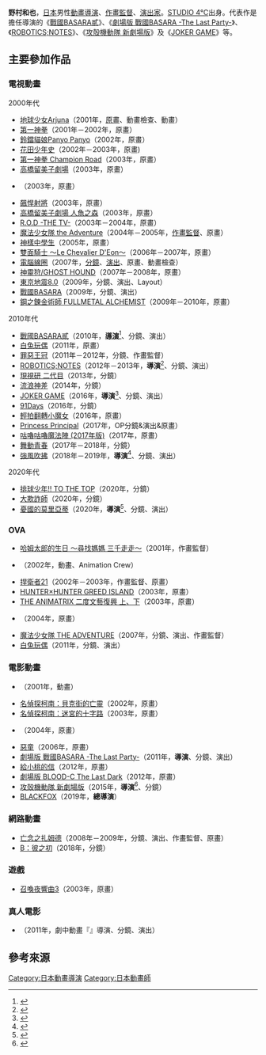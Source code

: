 {{multiple issues|
{{Notability Unreferenced|time=2020-10-10T13:42:10+00:00}}
{{Primarysources|time=2020-10-10T13:42:10+00:00}}
}}
{{noteTA|G1=Anime}}
{{japanese|japanese=野村 和也|kana=のむら かずや|romaji=Nomura Kazuya}}
'''野村和也'''{{bd|||}}，[[日本|日本]]男性[[動畫|動畫]][[導演|導演]]、[[作畫監督|作畫監督]]、[[戲劇|演出家]]。[[STUDIO_4℃|STUDIO 4℃]]出身。代表作是擔任導演的《[[戰國BASARA系列|戰國BASARA貳]]》、《[[戰國BASARA系列#劇場版|劇場版 戰國BASARA -The Last Party-]]》、《[[ROBOTICS;NOTES|ROBOTICS;NOTES]]》、《[[攻殻機動隊_新劇場版|攻殻機動隊 新劇場版]]》及《[[鬼牌遊戲|JOKER GAME]]》等。

== 主要參加作品 ==
=== 電視動畫 ===
; 2000年代
* [[地球少女Arjuna|地球少女Arjuna]]（2001年，[[原畫|原畫]]、動畫檢查、動畫）
* [[第一神拳|第一神拳]]（2001年－2002年，原畫）
* [[鈴鐺貓娘|鈴鐺貓娘Panyo Panyo]]（2002年，原畫）
* [[花田少年史|花田少年史]]（2002年－2003年，原畫)
* [[第一神拳|第一神拳 Champion Road]]（2003年，原畫）
* [[高橋留美子劇場|高橋留美子劇場]]（2003年，原畫）
* {{link-ja|TEXHNOLYZE|TEXHNOLYZE}}（2003年，原畫）
* [[HUNGRY_HEART_野驁射手|飆悍射將]]（2003年，原畫）
* [[人魚系列|高橋留美子劇場 人魚之森]]（2003年，原畫）
* [[R.O.D_-THE_TV-|R.O.D -THE TV-]]（2003年－2004年，原畫）
* [[魔法少女隊|魔法少女隊 the Adventure]]（2004年－2005年，[[作畫監督|作畫監督]]、原畫）
* [[神是中學生|神樣中學生]]（2005年，原畫）
* [[雙面騎士|雙面騎士 ～Le Chevalier D'Eon～]]（2006年－2007年，原畫）
* [[電腦線圈|電腦線圈]]（2007年，[[分鏡|分鏡]]、[[戲劇|演出]]、原畫、動畫檢查）
* [[神靈狩/GHOST_HOUND|神靈狩/GHOST HOUND]]（2007年－2008年，原畫）
* [[東京地震8.0|東京地震8.0]]（2009年，分鏡、演出、Layout）
* [[戰國BASARA系列|戰國BASARA]]（2009年，分鏡、演出）
* [[鋼之鍊金術師_FULLMETAL_ALCHEMIST|鋼之鍊金術師 FULLMETAL ALCHEMIST]]（2009年－2010年，原畫）

; 2010年代
* [[戰國BASARA系列|戰國BASARA貳]]（2010年，'''[[導演|導演]]'''<ref>{{cite web|url=https://anime.eiga.com/program/101052/|title=戰國BASARA貳：作品情報|publisher=Anime Hack|accessdate=2020-10-10|language=ja|archive-date=2021-02-26|archive-url=https://web.archive.org/web/20210226075641/https://anime.eiga.com/program/101052/|dead-url=no}}</ref>、分鏡、演出）
* [[白兔糖|白兔玩偶]]（2011年，原畫）
* [[罪惡王冠|罪惡王冠]]（2011年－2012年，分鏡、作畫監督）
* [[ROBOTICS;NOTES|ROBOTICS;NOTES]]（2012年－2013年，'''導演'''<ref>{{cite web|url=https://anime.eiga.com/program/102798/|title=ROBOTICS;NOTES：作品情報|publisher=Anime Hack|accessdate=2020-10-10|language=ja|archive-date=2021-04-01|archive-url=https://web.archive.org/web/20210401054901/https://anime.eiga.com/program/102798/|dead-url=no}}</ref>、分鏡、演出）
* [[現視研|現視研 二代目]]（2013年，分鏡）
* [[流浪神差|流浪神差]]（2014年，分鏡）
* [[鬼牌遊戲|JOKER GAME]]（2016年，'''導演'''<ref>{{cite web|url=https://anime.eiga.com/program/104679/|title=JOKER GAME：作品情報|publisher=Anime Hack|accessdate=2020-10-10|language=ja|archive-date=2020-10-28|archive-url=https://web.archive.org/web/20201028061321/https://anime.eiga.com/program/104679/|dead-url=no}}</ref>、分鏡、演出）
* [[91Days|91Days]]（2016年，分鏡）
* [[輕拍翻轉小魔女|輕拍翻轉小魔女]]（2016年，原畫）
* [[Princess_Principal|Princess Principal]]（2017年，OP分鏡&演出&原畫）
* [[咕嚕咕嚕魔法陣|咕嚕咕嚕魔法陣 (2017年版)]]（2017年，原畫）
* [[舞動青春_(漫畫)|舞動青春]]（2017年－2018年，分鏡）
* [[強風吹拂|強風吹拂]]（2018年－2019年，'''導演'''<ref>{{cite web|url=https://anime.eiga.com/program/107067/|title=強風吹拂：作品情報|publisher=Anime Hack|accessdate=2020-05-21|language=ja|archive-date=2021-02-25|archive-url=https://web.archive.org/web/20210225132429/https://anime.eiga.com/program/107067/|dead-url=no}}</ref>、分鏡、演出）

; 2020年代
* [[排球少年！！|排球少年!! TO THE TOP]]（2020年，分鏡）
* [[大欺詐師|大欺詐師]]（2020年，分鏡）
* [[憂國的莫里亞蒂|憂國的莫里亞蒂]]（2020年，'''導演'''<ref>{{cite web|url=https://anime.eiga.com/program/108357/|title=憂國的莫里亞蒂：作品情報|publisher=Anime Hack|accessdate=2020-10-10|language=ja|archive-date=2021-01-26|archive-url=https://web.archive.org/web/20210126181402/https://anime.eiga.com/program/108357/|dead-url=no}}</ref>、分鏡、演出）

=== OVA ===
* [[哈姆太郎#OVA|哈姆太郎的生日 ～尋找媽媽 三千走走～]]（2001年，作畫監督）
* {{lang|ja|デジタルジュース}}（2002年，動畫、Animation Crew）
* [[捍衛者|捍衛者21]]（2002年－2003年，作畫監督、原畫）
* [[HUNTER×HUNTER|HUNTER×HUNTER GREED ISLAND]]（2003年，原畫）
* [[黑客帝國動畫版|THE ANIMATRIX 二度文藝復興 上、下]]（2003年，原畫）
* {{link-ja|土方歲三 白之軌跡|土方歳三 白の軌跡}}（2004年，原畫）
* [[魔法少女隊|魔法少女隊 THE ADVENTURE]]（2007年，分鏡、演出、作畫監督）
* [[白兔糖|白兔玩偶]]（2011年，分鏡、演出）

=== 電影動畫 ===
* {{link-ja|阿萊蒂公主|アリーテ姫}}（2001年，動畫）
* [[名偵探柯南：貝克街的亡靈|名偵探柯南：貝克街的亡靈]]（2002年，原畫）
* [[名偵探柯南：迷宮的十字路|名偵探柯南：迷宮的十字路]]（2003年，原畫）
* {{link-ja|MIND GAME|マインド・ゲーム}}（2004年，原畫）
* [[惡童|惡童]]（2006年，原畫）
* [[戰國BASARA系列#劇場版|劇場版 戰國BASARA -The Last Party-]]（2011年，'''導演'''、分鏡、演出）
* [[給小桃的信|給小桃的信]]（2012年，原畫）
* [[BLOOD-C#電影|劇場版 BLOOD-C The Last Dark]]（2012年，原畫）
* [[攻殻機動隊_新劇場版|攻殻機動隊 新劇場版]]（2015年，'''導演'''<ref>{{cite web|url=https://anime.eiga.com/movie/104451/|title=攻殼機動隊 新劇場版：作品情報|publisher=Anime Hack|accessdate=2020-10-10|language=ja|archive-date=2020-10-25|archive-url=https://web.archive.org/web/20201025225308/https://anime.eiga.com/movie/104451/|dead-url=no}}</ref>、分鏡）
* [[BLACKFOX|BLACKFOX]]（2019年，'''總導演'''）

=== 網路動畫 ===
* [[亡念之扎姆德|亡念之扎姆德]]（2008年－2009年，分鏡、演出、作畫監督、原畫）
* [[B：彼之初|B：彼之初]]（2018年，分鏡）

=== 遊戲 ===
* [[召喚夜響曲3|召喚夜響曲3]]（2003年，原畫）

=== 真人電影 ===
* {{link-ja|神音☆物語|神☆ヴォイス|神音☆物語 ～THE VOICE MAKES A MIRACLE～}}（2011年，劇中動畫『{{lang|ja|リヴァリス}}』導演、分鏡、演出）

== 參考來源 ==
{{reflist}}

{{野村和也執導作品}}
{{DEFAULTSORT:Nomura Kazuya}}
[[Category:日本動畫導演|Category:日本動畫導演]]
[[Category:日本動畫師|Category:日本動畫師]]
